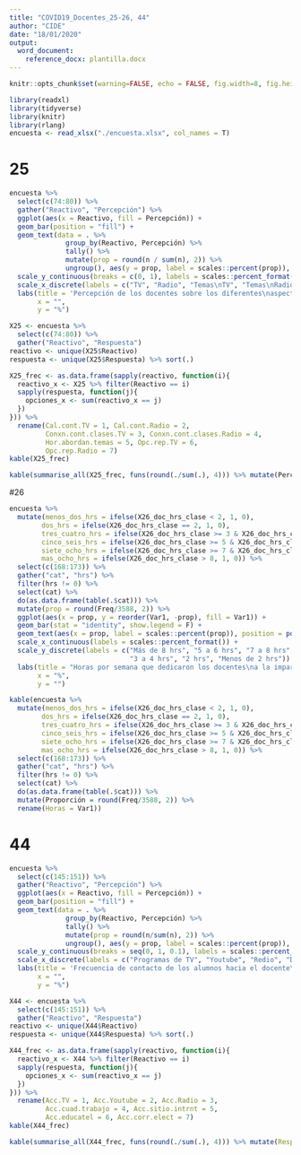 ```yaml
---
title: "COVID19_Docentes_25-26, 44"
author: "CIDE"
date: "18/01/2020"
output: 
  word_document:
    reference_docx: plantilla.docx
---
```


```r
knitr::opts_chunk$set(warning=FALSE, echo = FALSE, fig.width=8, fig.height=6) 
```

```r
library(readxl)
library(tidyverse)
library(knitr)
library(rlang)
encuesta <- read_xlsx("./encuesta.xlsx", col_names = T)
```
# 25
```r
encuesta %>%
  select(c(74:80)) %>%
  gather("Reactivo", "Percepción") %>%
  ggplot(aes(x = Reactivo, fill = Percepción)) +
  geom_bar(position = "fill") +
  geom_text(data = . %>% 
              group_by(Reactivo, Percepción) %>%
              tally() %>%
              mutate(prop = round(n / sum(n), 2)) %>%
              ungroup(), aes(y = prop, label = scales::percent(prop)), position = position_fill(vjust = 0.5), size = 3) +
  scale_y_continuous(breaks = c(0, 1), labels = scales::percent_format()) +
  scale_x_discrete(labels = c("TV", "Radio", "Temas\nTV", "Temas\nRadio", "Horarios", "Repetición\nTV", "Repetición\nRadio")) + 
  labs(title = 'Percepción de los docentes sobre los diferentes\naspectos de la estrategia "Aprende en casa"',
       x = "",
       y = "%")

X25 <- encuesta %>%
  select(c(74:80)) %>%
  gather("Reactivo", "Respuesta")
reactivo <- unique(X25$Reactivo)
respuesta <- unique(X25$Respuesta) %>% sort(.)

X25_frec <- as.data.frame(sapply(reactivo, function(i){
  reactivo_x <- X25 %>% filter(Reactivo == i)
  sapply(respuesta, function(j){
    opciones_x <- sum(reactivo_x == j)
  })
})) %>%
  rename(Cal.cont.TV = 1, Cal.cont.Radio = 2, 
         Conxn.cont.clases.TV = 3, Conxn.cont.clases.Radio = 4,
         Hor.abordan.temas = 5, Opc.rep.TV = 6,
         Opc.rep.Radio = 7)
kable(X25_frec)

kable(summarise_all(X25_frec, funs(round(./sum(.), 4))) %>% mutate(Percepción = respuesta) %>% select(8, 1:7))
```
#26
```r
encuesta %>%
  mutate(menos_dos_hrs = ifelse(X26_doc_hrs_clase < 2, 1, 0),
        dos_hrs = ifelse(X26_doc_hrs_clase == 2, 1, 0),
        tres_cuatro_hrs = ifelse(X26_doc_hrs_clase >= 3 & X26_doc_hrs_clase <= 4, 1, 0),
        cinco_seis_hrs = ifelse(X26_doc_hrs_clase >= 5 & X26_doc_hrs_clase <= 6, 1, 0),
        siete_ocho_hrs = ifelse(X26_doc_hrs_clase >= 7 & X26_doc_hrs_clase <= 8, 1, 0),
        mas_ocho_hrs = ifelse(X26_doc_hrs_clase > 8, 1, 0)) %>%
  select(c(168:173)) %>%
  gather("cat", "hrs") %>%
  filter(hrs != 0) %>%
  select(cat) %>%
  do(as.data.frame(table(.$cat))) %>%
  mutate(prop = round(Freq/3588, 2)) %>%
  ggplot(aes(x = prop, y = reorder(Var1, -prop), fill = Var1)) + 
  geom_bar(stat = "identity", show.legend = F) + 
  geom_text(aes(x = prop, label = scales::percent(prop)), position = position_nudge(x = 0.08), size = 3) + 
  scale_x_continuous(labels = scales::percent_format()) +
  scale_y_discrete(labels = c("Más de 8 hrs", "5 a 6 hrs", "7 a 8 hrs", 
                              "3 a 4 hrs", "2 hrs", "Menos de 2 hrs")) +
  labs(title = "Horas por semana que dedicaron los docentes\na la impartición de clases",
       x = "%",
       y = "")

kable(encuesta %>%
  mutate(menos_dos_hrs = ifelse(X26_doc_hrs_clase < 2, 1, 0),
        dos_hrs = ifelse(X26_doc_hrs_clase == 2, 1, 0),
        tres_cuatro_hrs = ifelse(X26_doc_hrs_clase >= 3 & X26_doc_hrs_clase <= 4, 1, 0),
        cinco_seis_hrs = ifelse(X26_doc_hrs_clase >= 5 & X26_doc_hrs_clase <= 6, 1, 0),
        siete_ocho_hrs = ifelse(X26_doc_hrs_clase >= 7 & X26_doc_hrs_clase <= 8, 1, 0),
        mas_ocho_hrs = ifelse(X26_doc_hrs_clase > 8, 1, 0)) %>%
  select(c(168:173)) %>%
  gather("cat", "hrs") %>%
  filter(hrs != 0) %>%
  select(cat) %>%
  do(as.data.frame(table(.$cat))) %>%
  mutate(Proporción = round(Freq/3588, 2)) %>%
  rename(Horas = Var1))

```
# 44
```r
encuesta %>%
  select(c(145:151)) %>%
  gather("Reactivo", "Percepción") %>%
  ggplot(aes(x = Reactivo, fill = Percepción)) +
  geom_bar(position = "fill") +
  geom_text(data = . %>%
              group_by(Reactivo, Percepción) %>%
              tally() %>%
              mutate(prop = round(n/sum(n), 2)) %>%
              ungroup(), aes(y = prop, label = scales::percent(prop)), position = position_fill(vjust = 0.5), size = 3) +
  scale_y_continuous(breaks = seq(0, 1, 0.1), labels = scales::percent_format()) +
  scale_x_discrete(labels = c("Programas de TV", "Youtube", "Redio", "Distribución\ncuadernillos\ntrabajo", "Sitio de\ninternet", "Educatel", "Correo\nelectrónico")) + 
  labs(title = 'Frecuencia de contacto de los alumnos hacia el docente\nsobre diferentes aspectos',
       x = "",
       y = "%")

X44 <- encuesta %>%
  select(c(145:151)) %>%
  gather("Reactivo", "Respuesta")
reactivo <- unique(X44$Reactivo)
respuesta <- unique(X44$Respuesta) %>% sort(.)

X44_frec <- as.data.frame(sapply(reactivo, function(i){
  reactivo_x <- X44 %>% filter(Reactivo == i)
  sapply(respuesta, function(j){
    opciones_x <- sum(reactivo_x == j)
  })
})) %>%
  rename(Acc.TV = 1, Acc.Youtube = 2, Acc.Radio = 3,
         Acc.cuad.trabajo = 4, Acc.sitio.intrnt = 5,
         Acc.educatel = 6, Acc.corr.elect = 7)
kable(X44_frec)

kable(summarise_all(X44_frec, funs(round(./sum(.), 4))) %>% mutate(Respuesta = c(respuesta)) %>% select(8, 1:7))
```